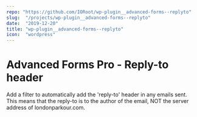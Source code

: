 ```yaml
---
repo: "https://github.com/IORoot/wp-plugin__advanced-forms--replyto"
slug:  "/projects/wp-plugin__advanced-forms--replyto"
date:  "2019-12-20"
title: "wp-plugin__advanced-forms--replyto"
icon:  "wordpress"
---
```

# Advanced Forms Pro - Reply-to header

Add a filter to automatically add the 'reply-to' header in any emails sent.
This means that the reply-to is to the author of the email, NOT the server address
of londonparkour.com.